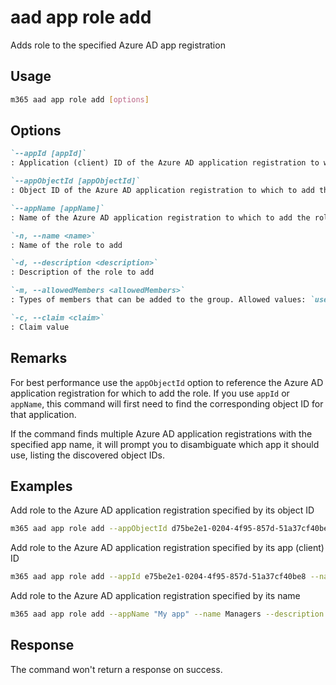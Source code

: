
# aad app role add

Adds role to the specified Azure AD app registration

## Usage

```sh
m365 aad app role add [options]
```

## Options

```md definition-list
`--appId [appId]`
: Application (client) ID of the Azure AD application registration to which to add the role. Specify either `appId`, `appObjectId` or `appName`

`--appObjectId [appObjectId]`
: Object ID of the Azure AD application registration to which to add the role. Specify either `appId`, `appObjectId` or `appName`

`--appName [appName]`
: Name of the Azure AD application registration to which to add the role. Specify either `appId`, `appObjectId` or `appName`

`-n, --name <name>`
: Name of the role to add

`-d, --description <description>`
: Description of the role to add

`-m, --allowedMembers <allowedMembers>`
: Types of members that can be added to the group. Allowed values: `usersGroups`, `applications`, `both`

`-c, --claim <claim>`
: Claim value
```

<Global />

## Remarks

For best performance use the `appObjectId` option to reference the Azure AD application registration for which to add the role. If you use `appId` or `appName`, this command will first need to find the corresponding object ID for that application.

If the command finds multiple Azure AD application registrations with the specified app name, it will prompt you to disambiguate which app it should use, listing the discovered object IDs.

## Examples

Add role to the Azure AD application registration specified by its object ID

```sh
m365 aad app role add --appObjectId d75be2e1-0204-4f95-857d-51a37cf40be8 --name Managers --description "Managers" --allowedMembers usersGroups --claim managers
```

Add role to the Azure AD application registration specified by its app (client) ID

```sh
m365 aad app role add --appId e75be2e1-0204-4f95-857d-51a37cf40be8 --name Managers --description "Managers" --allowedMembers usersGroups --claim managers
```

Add role to the Azure AD application registration specified by its name

```sh
m365 aad app role add --appName "My app" --name Managers --description "Managers" --allowedMembers usersGroups --claim managers
```

## Response

The command won't return a response on success.
